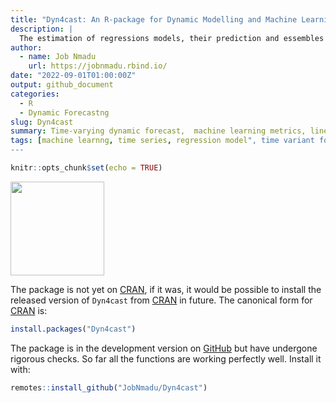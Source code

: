 ```yaml
---
title: "Dyn4cast: An R-package for Dynamic Modelling and Machine Learning Environment"
description: |
  The estimation of regressions models, their prediction and essembles are used to forecast COVID-19 distribution in Nigeria
author:
  - name: Job Nmadu
    url: https://jobnmadu.rbind.io/
date: "2022-09-01T01:00:00Z"
output: github_document
categories:
  - R
  - Dynamic Forecastng
slug: Dyn4cast
summary: Time-varying dynamic forecast,  machine learning metrics, linear systems transformation, Mallow's Cp of economic data for national development.
tags: [machine learnng, time series, regression model", time variant forecasting, Mallows Cp]
---
```


```r
knitr::opts_chunk$set(echo = TRUE)
```

<img src="https://github.com/JobNmadu/Dyn4cast/blob/master/man/figures/logo.png" align="center" alt="" width="150" height="150" /> 


The package is not yet on [CRAN](https://cran.r-project.org/), if it was, it would be possible to install the released version of `Dyn4cast` from [CRAN](https://cran.r-project.org/) in future. The canonical form for [CRAN](https://cran.r-project.org/) is:

```r 
install.packages("Dyn4cast")
```

The package is in the development version on [GitHub](https://github.com/JobNmadu/Dyn4cast) but have undergone rigorous checks. So far all the functions are working perfectly well. Install it with:

```r
remotes::install_github("JobNmadu/Dyn4cast")
```
